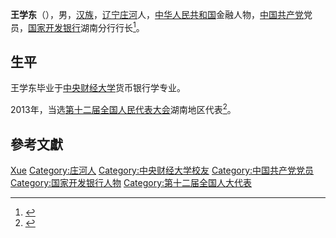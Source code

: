 {{Otheruses|王学东}}

'''王学东'''（{{bd|1963年||}}），男，[[汉族|汉族]]，[[辽宁|辽宁]][[庄河|庄河]]人，[[中华人民共和国|中华人民共和国]]金融人物，[[中国共产党|中国共产党]]党员，[[国家开发银行|国家开发银行]]湖南分行行长<ref>{{cite news|title=全国人大代表、国家开发银行湖南分行行长王学东谈机构改革思考：2.6万亿铁路债务留给谁？|url=http://native.cnr.cn/city/201303/t20130312_512130813.shtml|accessdate=2016-07-30|newspaper=中国广播网|archive-date=2014-08-27|archive-url=https://web.archive.org/web/20140827185930/http://native.cnr.cn/city/201303/t20130312_512130813.shtml|dead-url=no}}</ref>。

== 生平 ==
王学东毕业于[[中央财经大学|中央财经大学]]货币银行学专业。

2013年，当选[[第十二届全国人民代表大会|第十二届全国人民代表大会]]湖南地区代表<ref>{{cite news|title=全国人大代表信息-王学东|url= http://210.82.31.1:8084/delegate/viewDelegate.action?dbid=121647|accessdate=2013-04-05|newspaper=全国人大网}}</ref>。

== 參考文獻 ==
{{reflist}}

{{中国政治人物小作品}}

{{Authority control}}
{{DEFAULTSORT:Wang王}}
[[Category:王姓|Xue]]
[[Category:庄河人|Category:庄河人]]
[[Category:中央财经大学校友|Category:中央财经大学校友]]
[[Category:中国共产党党员|Category:中国共产党党员]]
[[Category:国家开发银行人物|Category:国家开发银行人物]]
[[Category:第十二届全国人大代表|Category:第十二届全国人大代表]]